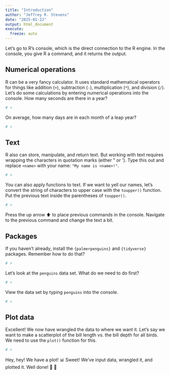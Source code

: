 ```yaml
---
title: "Introduction"
author: "Jeffrey R. Stevens"
date: "2025-01-22"
output: html_document
execute:
  freeze: auto
---
```


Let's go to R's console, which is the direct connection to the R engine. In the console, you give R a command, and it returns the output.

## Numerical operations

R can be a very fancy calculator. It uses standard mathematical operators for things like addition (`+`), subtraction (`-`), multiplication (`*`), and division (`/`). Let's do some calculations by entering numerical operations into the console. How many seconds are there in a year?
```r
# >
```

On average, how many days are in each month of a leap year?
```r
# >
```

## Text

R also can store, manipulate, and return text. But working with text requires wrapping the characters in quotation marks (either \" or \'). Type this out and replace `<name>` with your name: `"My name is <name>!"`.
```r
# >
```

You can also apply functions to text. If we want to yell our names, let's convert the string of characters to upper case with the `toupper()` function. Put the previous text inside the parentheses of `toupper()`.
```r
# >
```

Press the up arrow ⬆️ to place previous commands in the console. Navigate to the previous command and change the text a bit.

## Packages

If you haven't already, install the `{palmerpenguins}` and `{tidyverse}` packages. Remember how to do that?
```r
# >
```

Let's look at the `penguins` data set. What do we need to do first?
```r
# >
```


View the data set by typing `penguins` into the console.
```r
# >
```

<!-- ## Importing data -->

<!-- Let's import, process, and plot some data! For this, we're going to need several of the `{tidyverse}` packages, so let's just load them all by loading `{tidyverse}`. -->
<!-- ```{r}
# >
``` -->

<!-- Now I stumbled across some extra penguin data that was missing from the original data set. I have it saved as a CSV or comma-separated value file at `https://jeffreyrstevens.quarto.pub/dpavir/code/penguins_extra.csv`. To import it into our R session, we need to use the `read_csv()` function. How might you do that? -->
<!-- ```{r}
# >
``` -->

<!-- Hmm, did that do what we wanted? What do we need to do next to be able to work with the data? -->
<!-- ```{r}
# >
``` -->


<!-- ## Wrangle data -->

<!-- OK, now we have two data sets and we need to combine them into a single data set. We can use the `bind_rows()` function to do this and assign it to an object called `penguins_all`. How might you do that? -->
<!-- ```{r}
# >
``` -->

<!-- We want to explore these data a bit, but we're only interested in the 2009 observations. So we need to `filter()` the data to only give us data in which the values in the _year_ column are 2009.  -->
<!-- ```{r}
# >
``` -->

## Plot data 

Excellent! We now have wrangled the data to where we want it. Let's say we want to make a scatterplot of the bill length vs. the bill depth for all birds. We need to use the `plot()` function for this.

```r
# >
```

Hey, hey! We have a plot! 📊 Sweet! We've input data, wrangled it, and plotted it. Well done! 🎉 💪


